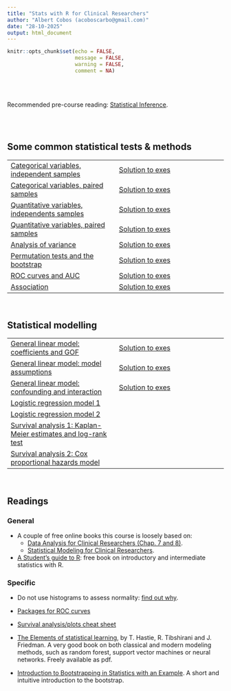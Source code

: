 ```yaml
---
title: "Stats with R for Clinical Researchers"
author: "Albert Cobos (acoboscarbo@gmail.com)"
date: "28-10-2025"
output: html_document
---
```



```r
knitr::opts_chunk$set(echo = FALSE, 
                      message = FALSE, 
                      warning = FALSE,
                      comment = NA)

```

\
\

Recommended pre-course reading: [Statistical Inference](https://acobos.github.io/DA/statistical-inference.html).

\
\


## Some common statistical tests & methods

|  |  |
|------------------------------------|------------------------------------|
| [Categorical variables, independent samples](https://acobos.github.io/CDB_ed4/1_1_categ_indep.html#1) |[Solution to exes](1_1_categ_indep_exe_solution.R) |  
| [Categorical variables, paired samples](https://acobos.github.io/CDB_ed4/1_2_categ_paired.html) |[Solution to exes](1_2_categ_paired_exe_solution.R)  | 
| [Quantitative variables, independents samples](https://acobos.github.io/CDB_ed4/1_3_quant_indep.html) |[Solution to exes](1_3_quant_indep_exe_solution.R) |
| [Quantitative variables, paired samples](https://acobos.github.io/CDB_ed4/1_4_quant_paired.html)  |[Solution to exes](1_4_quant_paired_exe_solution.R)  |
| [Analysis of variance](https://acobos.github.io/CDB_ed4/1_5_anova.html) |[Solution to exes](1_5_anova_exe_solution.R)  |
| [Permutation tests and the bootstrap](https://acobos.github.io/CDB_ed4/1_6_bootstrap.html)  |[Solution to exes](1_6_bootstrap_exe_solution.R) |
| [ROC curves and AUC](https://acobos.github.io/CDB_ed4/1_7_roc_auc.html) |[Solution to exes](1_7_roc_auc_exe_solution.R)  |
| [Association](https://acobos.github.io/CDB_ed4/1_8_association.html) | [Solution to exes](1_8_association_exe_solution.R) |

\

## Statistical modelling

|  |  |
|------------------------------------|------------------------------------|
| [General linear model: coefficients and GOF](https://acobos.github.io/CDB_ed4/2_1_glm_1.html) |[Solution to exes](2_1_glm_1_exe_solution.R)  |
| [General linear model: model assumptions](https://acobos.github.io/CDB_ed4/2_2_glm_2.html) |[Solution to exes](2_2_glm_2_exe_solution.R)  |
| [General linear model: confounding and interaction](https://acobos.github.io/CDB_ed4/2_3_glm_3.html) |[Solution to exes](2_3_glm_3_exe_solution.R)  |
| [Logistic regression model 1]() |  |
| [Logistic regression model 2]() |  |
| [Survival analysis 1: Kaplan-Meier estimates and log-rank test]() |  |
| [Survival analysis 2: Cox proportional hazards model]() |  |

\

## Readings 

### General

- A couple of free online books this course is loosely based on:
  - [Data Analysis for Clinical Researchers (Chap. 7 and 8)](https://acobos.github.io/DA/index.html). 
  - [Statistical Modeling for Clinical Researchers](https://acobos.github.io/SM/index.html).

- [A Student’s guide to R](https://cran.r-project.org/doc/contrib/Horton+Pruim+Kaplan_MOSAIC-StudentGuide.pdf): free book on introductory and intermediate statistics with R.  


### Specific

- Do not use histograms to assess normality: [find out why](https://statisticsbyjim.com/basics/assessing-normality-histograms-probability-plots/).

- [Packages for ROC curves](https://rviews.rstudio.com/2019/03/01/some-r-packages-for-roc-curves/)

- [Survival analysis/plots cheat sheet](https://rpkgs.datanovia.com/survminer/survminer_cheatsheet.pdf)


- [The Elements of statistical learning](https://hastie.su.domains/ElemStatLearn/), by T. Hastie, R. Tibshirani and J. Friedman. A very good book on both classical and modern modeling methods, such as random forest, support vector machines or neural networks. Freely available as pdf.

- [Introduction to Bootstrapping in Statistics with an Example](https://statisticsbyjim.com/hypothesis-testing/bootstrapping/). A short and intuitive introduction to the bootstrap.
